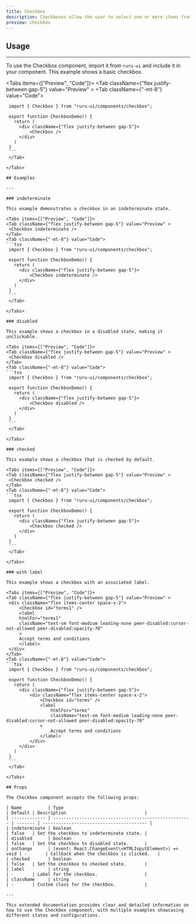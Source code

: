 ```yaml
---
title: Checkbox
description: Checkboxes allow the user to select one or more items from a set.
preview: checkbox
---
```



## Usage

---

To use the Checkbox component, import it from `ruru-ui` and include it in your component.
This example shows a basic checkbox.

<Tabs items={["Preview", "Code"]}>
  <Tab className={"flex justify-between gap-5"} value="Preview" >
    <Checkbox />
  </Tab>
  <Tab className={"-mt-8"} value="Code">
   ```tsx
    import { Checkbox } from "ruru-ui/components/checkbox";

    export function CheckboxDemo() {
      return (
        <div className={"flex justify-between gap-5"}>
            <Checkbox />
        </div>
      )
    }
    ```
    </Tab>

</Tabs>

## Examples

---

### indeterminate

This example demonstrates a checkbox in an indeterminate state.

<Tabs items={["Preview", "Code"]}>
  <Tab className={"flex justify-between gap-5"} value="Preview" >
    <Checkbox indeterminate />
  </Tab>
  <Tab className={"-mt-8"} value="Code">
   ```tsx
    import { Checkbox } from "ruru-ui/components/checkbox";

    export function CheckboxDemo() {
      return (
        <div className={"flex justify-between gap-5"}>
            <Checkbox indeterminate />
        </div>
      )
    }
    ```
    </Tab>

</Tabs>

### disabled

This example shows a checkbox in a disabled state, making it unclickable.

<Tabs items={["Preview", "Code"]}>
  <Tab className={"flex justify-between gap-5"} value="Preview" >
    <Checkbox disabled />
  </Tab>
  <Tab className={"-mt-8"} value="Code">
   ```tsx
    import { Checkbox } from "ruru-ui/components/checkbox";

    export function CheckboxDemo() {
      return (
        <div className={"flex justify-between gap-5"}>
            <Checkbox disabled />
        </div>
      )
    }
    ```
    </Tab>

</Tabs>

### checked

This example shows a checkbox that is checked by default.

<Tabs items={["Preview", "Code"]}>
  <Tab className={"flex justify-between gap-5"} value="Preview" >
    <Checkbox checked />
  </Tab>
  <Tab className={"-mt-8"} value="Code">
   ```tsx
    import { Checkbox } from "ruru-ui/components/checkbox";

    export function CheckboxDemo() {
      return (
        <div className={"flex justify-between gap-5"}>
            <Checkbox checked />
        </div>
      )
    }
    ```
    </Tab>

</Tabs>

### with label

This example shows a checkbox with an associated label.

<Tabs items={["Preview", "Code"]}>
  <Tab className={"flex justify-between gap-5"} value="Preview" >
    <div className="flex items-center space-x-2">
        <Checkbox id="terms1" />
        <label
        htmlFor="terms1"
        className="text-sm font-medium leading-none peer-disabled:cursor-not-allowed peer-disabled:opacity-70"
        >
        Accept terms and conditions
        </label>
    </div>
  </Tab>
  <Tab className={"-mt-8"} value="Code">
   ```tsx
    import { Checkbox } from "ruru-ui/components/checkbox";

    export function CheckboxDemo() {
      return (
        <div className={"flex justify-between gap-5"}>
            <div className="flex items-center space-x-2">
                <Checkbox id="terms" />
                <label
                    htmlFor="terms"
                    className="text-sm font-medium leading-none peer-disabled:cursor-not-allowed peer-disabled:opacity-70"
                >
                    Accept terms and conditions
                </label>
            </div>
        </div>
      )
    }
    ```
    </Tab>

</Tabs>

## Props

The Checkbox component accepts the following props:

| Name          | Type                                                  | Default | Description                              |
| ------------- | ----------------------------------------------------- | ------- | ---------------------------------------- |
| indeterminate | boolean                                               | false   | Set the checkbox to indeterminate state. |
| disabled      | boolean                                               | false   | Set the checkbox to disabled state.      |
| onChange      | (event: React.ChangeEvent\<HTMLInputElement>) => void | -       | Callback when the checkbox is clicked.   |
| checked       | boolean                                               | false   | Set the checkbox to checked state.       |
| label         | string                                                | -       | Label for the checkbox.                  |
| className     | string                                                | -       | Custom class for the checkbox.           |

---

This extended documentation provides clear and detailed information on how to use the Checkbox component, with multiple examples showcasing different states and configurations.
